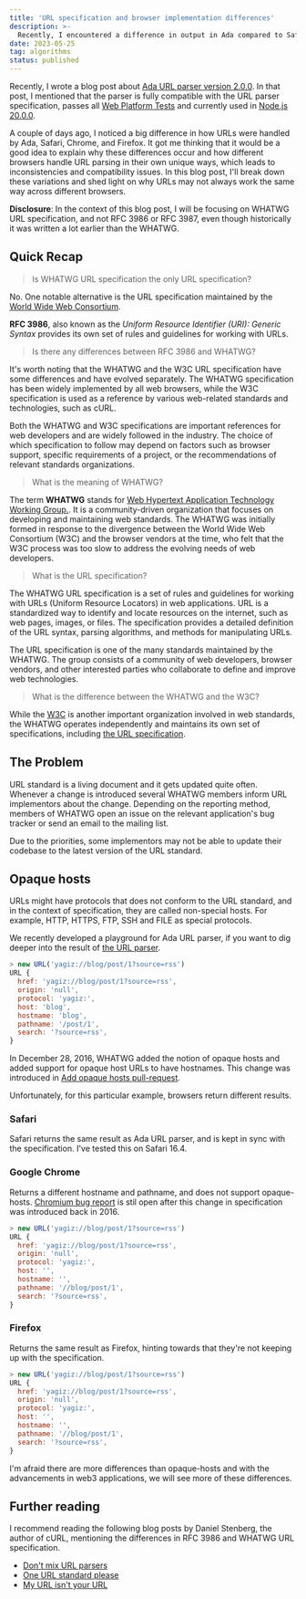 ```yaml
---
title: 'URL specification and browser implementation differences'
description: >-
  Recently, I encountered a difference in output in Ada compared to Safari, Chrome and Firefox. I thought it would be a good idea to write a blog post and explain the difference, and how browser implementations of URL is not kept in sync with the URL specification.
date: 2023-05-25
tag: algorithms
status: published
---
```


Recently, I wrote a blog post about [Ada URL parser version 2.0.0][ada-url-parser-v2].
In that post, I mentioned  that the parser is fully compatible with the URL
parser specification, passes all [Web Platform Tests][web-platform-tests] and
currently used in [Node.js 20.0.0][node-20].

A couple of days ago, I noticed a big difference in how URLs were handled by
Ada, Safari, Chrome, and Firefox. It got me thinking that it would be a good
idea to explain why these differences occur and how different browsers handle
URL parsing in their own unique ways, which leads to inconsistencies and
compatibility issues. In this blog post, I'll break down these variations and
shed light on why URLs may not always work the same way across different
browsers.

**Disclosure**: In the context of this blog post, I will be focusing on WHATWG
URL specification, and not RFC 3986 or RFC 3987, even though historically it
was written a lot earlier than the WHATWG.

## Quick Recap

> Is WHATWG URL specification the only URL specification?

No. One notable alternative is the URL specification maintained by the [World Wide Web Consortium][w3c].

**RFC 3986**, also known as the *Uniform Resource Identifier (URI): Generic Syntax* provides its own set of rules and guidelines for working with URLs.

> Is there any differences between RFC 3986 and WHATWG?

It's worth noting that the WHATWG and the W3C URL specification have some
differences and have evolved separately. The WHATWG specification has been
widely implemented by all web browsers, while the W3C specification is used as
a reference by various web-related standards and technologies, such as cURL.

Both the WHATWG and W3C specifications are important references for web
developers and are widely followed in the industry. The choice of which
specification to follow may depend on factors such as browser support, specific
requirements of a project, or the recommendations of relevant standards
organizations.

> What is the meaning of WHATWG?

The term **WHATWG** stands for [Web Hypertext Application Technology Working
Group.][whatwg]. It is a community-driven organization that focuses on
developing and maintaining web standards. The WHATWG was initially formed in
response to the divergence between the World Wide Web Consortium (W3C) and the
browser vendors at the time, who felt that the W3C process was too slow to
address the evolving needs of web developers.

> What is the URL specification?

The WHATWG URL specification is a set of rules and guidelines for working
with URLs (Uniform Resource Locators) in web applications. URL is a
standardized way to identify and locate resources on the internet, such as
web pages, images, or files. The specification provides a detailed definition
of the URL syntax, parsing algorithms, and methods for manipulating URLs.

The URL specification is one of the many standards maintained by the WHATWG.
The group consists of a community of web developers, browser vendors, and other
interested parties who collaborate to define and improve web technologies.

> What is the difference between the WHATWG and the W3C?

While the [W3C][w3c] is another important organization involved in web
standards, the WHATWG operates independently and maintains its own set of
specifications, including [the URL specification][url-spec].

## The Problem

URL standard is a living document and it gets updated quite often. Whenever a
change is introduced several WHATWG members inform URL implementors about the
change. Depending on the reporting method, members of WHATWG open an issue on
the relevant application's bug tracker or send an email to the mailing list.

Due to the priorities, some implementors may not be able to update their
codebase to the latest version of the URL standard.


## Opaque hosts

URLs might have protocols that does not conform to the URL standard, and in the
context of specification, they are called non-special hosts. For example, HTTP,
HTTPS, FTP, SSH and FILE as special protocols.

We recently developed a playground for Ada URL parser, if you want to dig
deeper into the result of [the URL parser][playground-opaque-host-example].

```javascript title="Ada URL parser handling opaque-hosts"
> new URL('yagiz://blog/post/1?source=rss')
URL {
  href: 'yagiz://blog/post/1?source=rss',
  origin: 'null',
  protocol: 'yagiz:',
  host: 'blog',
  hostname: 'blog',
  pathname: '/post/1',
  search: '?source=rss',
}
```

In December 28, 2016, WHATWG added the notion of opaque hosts and added support for opaque host URLs to have hostnames. This change was introduced in [Add opaque hosts pull-request][opaque-host-pr].

Unfortunately, for this particular example, browsers return different results.

### Safari

Safari returns the same result as Ada URL parser, and is kept in sync with the specification. I've tested this on Safari 16.4.

### Google Chrome

Returns a different hostname and pathname, and does not support opaque-hosts.
[Chromium bug report][chromium-bug-report] is stil open after this change in specification was introduced back in 2016.

```javascript title="Result of Google Chrome 113.0.5672"
> new URL('yagiz://blog/post/1?source=rss')
URL {
  href: 'yagiz://blog/post/1?source=rss',
  origin: 'null',
  protocol: 'yagiz:',
  host: '',
  hostname: '',
  pathname: '//blog/post/1',
  search: '?source=rss',
}
```

### Firefox

Returns the same result as Firefox, hinting towards that they're not keeping up
with the specification.

```javascript title="Result of Firefox 113.0.2"
> new URL('yagiz://blog/post/1?source=rss')
URL {
  href: 'yagiz://blog/post/1?source=rss',
  origin: 'null',
  protocol: 'yagiz:',
  host: '',
  hostname: '',
  pathname: '//blog/post/1',
  search: '?source=rss',
}
```

I'm afraid there are more differences than opaque-hosts and with the
advancements in web3 applications, we will see more of these differences.

## Further reading

I recommend reading the following blog posts by Daniel Stenberg, the author of
cURL, mentioning the differences in RFC 3986 and WHATWG URL specification.

- [Don't mix URL parsers][dont-mix-url-parsers]
- [One URL standard please][one-url-standard-please]
- [My URL isn't your URL][my-url-isnt-your-url]

[ada-url-parser-v2]: https://www.yagiz.co/announcing-ada-url-parser-v2-0
[chromium-bug-report]: https://bugs.chromium.org/p/chromium/issues/detail?id=1291564&q=opaque%20host%20url&can=2
[dont-mix-url-parsers]: https://daniel.haxx.se/blog/2022/01/10/dont-mix-url-parsers/
[one-url-standard-please]: https://daniel.haxx.se/blog/2017/01/30/one-url-standard-please/
[my-url-isnt-your-url]: https://daniel.haxx.se/blog/2016/05/11/my-url-isnt-your-url/
[node-20]: https://nodejs.org/en/blog/announcements/v20-release-announce
[playground-opaque-host-example]: https://playground.ada-url.com/?url=yagiz://blog/post/1?source=rss
[opaque-host-pr]: https://github.com/whatwg/url/pull/185
[url-spec]: http://url.spec.whatwg.org/
[web-platform-tests]: https://web-platform-tests.org
[whatwg]: https://whatwg.org/
[w3c]: https://www.w3.org/
